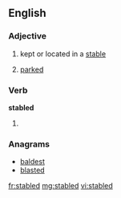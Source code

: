 ==English==

===Adjective===
{{en-adj|-}}

# kept or located in a [[stable]]
# {{rail transport|of a rail vehicle}} [[parked]]

===Verb===
'''stabled'''

# {{past of|stable}}

===Anagrams===
* [[baldest#English|baldest]]
* [[blasted#English|blasted]]

[[fr:stabled]]
[[mg:stabled]]
[[vi:stabled]]